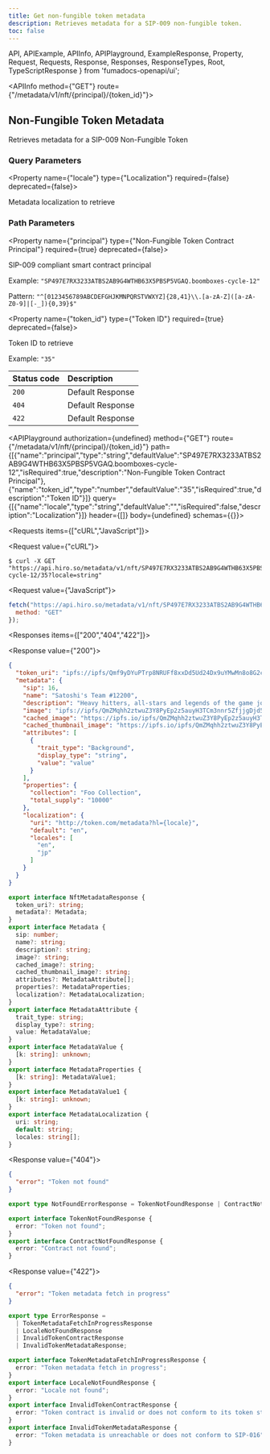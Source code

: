```yaml
---
title: Get non-fungible token metadata
description: Retrieves metadata for a SIP-009 non-fungible token.
toc: false
---
```


  API,
  APIExample,
  APIInfo,
  APIPlayground,
  ExampleResponse,
  Property,
  Request,
  Requests,
  Response,
  Responses,
  ResponseTypes,
  Root,
  TypeScriptResponse
} from 'fumadocs-openapi/ui';

<Root baseUrl="https://api.hiro.so">

<API>

<APIInfo method={"GET"} route={"/metadata/v1/nft/{principal}/{token_id}"}>

## Non-Fungible Token Metadata

Retrieves metadata for a SIP-009 Non-Fungible Token

### Query Parameters

<Property name={"locale"} type={"Localization"} required={false} deprecated={false}>

Metadata localization to retrieve

</Property>

### Path Parameters

<Property name={"principal"} type={"Non-Fungible Token Contract Principal"} required={true} deprecated={false}>

SIP-009 compliant smart contract principal

<span>Example: `"SP497E7RX3233ATBS2AB9G4WTHB63X5PBSP5VGAQ.boomboxes-cycle-12"`</span>

<span>Pattern: `"^[0123456789ABCDEFGHJKMNPQRSTVWXYZ]{28,41}\\.[a-zA-Z]([a-zA-Z0-9]|[-_]){0,39}$"`</span>

</Property>

<Property name={"token_id"} type={"Token ID"} required={true} deprecated={false}>

Token ID to retrieve

<span>Example: `"35"`</span>

</Property>

| Status code | Description |
| :------ | :------ |
| `200` | Default Response |
| `404` | Default Response |
| `422` | Default Response |

<APIPlayground authorization={undefined} method={"GET"} route={"/metadata/v1/nft/{principal}/{token_id}"} path={[{"name":"principal","type":"string","defaultValue":"SP497E7RX3233ATBS2AB9G4WTHB63X5PBSP5VGAQ.boomboxes-cycle-12","isRequired":true,"description":"Non-Fungible Token Contract Principal"},{"name":"token_id","type":"number","defaultValue":"35","isRequired":true,"description":"Token ID"}]} query={[{"name":"locale","type":"string","defaultValue":"","isRequired":false,"description":"Localization"}]} header={[]} body={undefined} schemas={{}}>

</APIPlayground>

</APIInfo>

<APIExample>

<Requests items={["cURL","JavaScript"]}>

<Request value={"cURL"}>

```terminal
$ curl -X GET "https://api.hiro.so/metadata/v1/nft/SP497E7RX3233ATBS2AB9G4WTHB63X5PBSP5VGAQ.boomboxes-cycle-12/35?locale=string"
```

</Request>

<Request value={"JavaScript"}>

```js
fetch("https://api.hiro.so/metadata/v1/nft/SP497E7RX3233ATBS2AB9G4WTHB63X5PBSP5VGAQ.boomboxes-cycle-12/35?locale=string", {
  method: "GET"
});
```

</Request>

</Requests>

<Responses items={["200","404","422"]}>

<Response value={"200"}>

<ResponseTypes>

<ExampleResponse>

```json
{
  "token_uri": "ipfs://ipfs/Qmf9yDYuPTrp8NRUFf8xxDd5Ud24Dx9uYMwMn8o8G2cWPW/12200.json",
  "metadata": {
    "sip": 16,
    "name": "Satoshi's Team #12200",
    "description": "Heavy hitters, all-stars and legends of the game join forces to create a collection of unique varsity jackets",
    "image": "ipfs://ipfs/QmZMqhh2ztwuZ3Y8PyEp2z5auyH3TCm3nnr5ZfjjgDjd5q/12199.png",
    "cached_image": "https://ipfs.io/ipfs/QmZMqhh2ztwuZ3Y8PyEp2z5auyH3TCm3nnr5ZfjjgDjd5q/12199.png",
    "cached_thumbnail_image": "https://ipfs.io/ipfs/QmZMqhh2ztwuZ3Y8PyEp2z5auyH3TCm3nnr5ZfjjgDjd5q/12199.png",
    "attributes": [
      {
        "trait_type": "Background",
        "display_type": "string",
        "value": "value"
      }
    ],
    "properties": {
      "collection": "Foo Collection",
      "total_supply": "10000"
    },
    "localization": {
      "uri": "http://token.com/metadata?hl={locale}",
      "default": "en",
      "locales": [
        "en",
        "jp"
      ]
    }
  }
}
```

</ExampleResponse>

<TypeScriptResponse>

```ts
export interface NftMetadataResponse {
  token_uri?: string;
  metadata?: Metadata;
}
export interface Metadata {
  sip: number;
  name?: string;
  description?: string;
  image?: string;
  cached_image?: string;
  cached_thumbnail_image?: string;
  attributes?: MetadataAttribute[];
  properties?: MetadataProperties;
  localization?: MetadataLocalization;
}
export interface MetadataAttribute {
  trait_type: string;
  display_type?: string;
  value: MetadataValue;
}
export interface MetadataValue {
  [k: string]: unknown;
}
export interface MetadataProperties {
  [k: string]: MetadataValue1;
}
export interface MetadataValue1 {
  [k: string]: unknown;
}
export interface MetadataLocalization {
  uri: string;
  default: string;
  locales: string[];
}
```

</TypeScriptResponse>

</ResponseTypes>

</Response>

<Response value={"404"}>

<ResponseTypes>

<ExampleResponse>

```json
{
  "error": "Token not found"
}
```

</ExampleResponse>

<TypeScriptResponse>

```ts
export type NotFoundErrorResponse = TokenNotFoundResponse | ContractNotFoundResponse;

export interface TokenNotFoundResponse {
  error: "Token not found";
}
export interface ContractNotFoundResponse {
  error: "Contract not found";
}
```

</TypeScriptResponse>

</ResponseTypes>

</Response>

<Response value={"422"}>

<ResponseTypes>

<ExampleResponse>

```json
{
  "error": "Token metadata fetch in progress"
}
```

</ExampleResponse>

<TypeScriptResponse>

```ts
export type ErrorResponse =
  | TokenMetadataFetchInProgressResponse
  | LocaleNotFoundResponse
  | InvalidTokenContractResponse
  | InvalidTokenMetadataResponse;

export interface TokenMetadataFetchInProgressResponse {
  error: "Token metadata fetch in progress";
}
export interface LocaleNotFoundResponse {
  error: "Locale not found";
}
export interface InvalidTokenContractResponse {
  error: "Token contract is invalid or does not conform to its token standard";
}
export interface InvalidTokenMetadataResponse {
  error: "Token metadata is unreachable or does not conform to SIP-016";
}
```

</TypeScriptResponse>

</ResponseTypes>

</Response>

</Responses>

</APIExample>

</API>

</Root>
